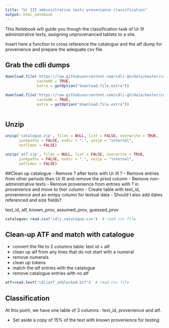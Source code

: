 ```yaml
---
title: "Ur III administrative texts proveniance classification"
output: html_notebook
---
```



This Notebook will guide you though the classification task of Ur III administrative texts, assigning unprovenanced tablets to a site. 

Insert here a function to cross reference the catalogue and the atf dump for provenience and prepare the adequate csv file.



  
## Grab the cdli dumps
```r
download.file('https://raw.githubusercontent.com/cdli-gh/data/master/cdli_catalogue.csv.zip', 'catalogue.zip', 'wget', quiet = FALSE, mode = "w",
              cacheOK = TRUE,
              extra = getOption("download.file.extra"))

download.file('https://raw.githubusercontent.com/cdli-gh/data/master/cdliatf_unblocked.atf.zip', 'atf.zip', 'wget', quiet = FALSE, mode = "w",
              cacheOK = TRUE,
              extra = getOption("download.file.extra"))



```



## Unzip
```r
unzip('catalogue.zip', files = NULL, list = FALSE, overwrite = TRUE,
      junkpaths = FALSE, exdir = ".", unzip = "internal",
      setTimes = FALSE)

unzip('atf.zip', files = NULL, list = FALSE, overwrite = TRUE,
      junkpaths = FALSE, exdir = ".", unzip = "internal",
      setTimes = FALSE)

```


##Clean up catalogue
- Remove ? after texts with Ur III ?
- Remove entries from other periods than Ur III and remove the priod column
- Remove non-administrative texts
- Remove provenience from entries with ? in provenience and move to ther column
- Create table with text_id, provenience and an emtpy column for textual data
- Should I also add dates referenced and size fields?

text_id, atf, known_prov, assumed_prov, guessed_prov
```r
catalogue= read.csv("cdli_catalogue.csv")  # read csv file 

```

## Clean-up ATF and match with catalogue
- convert the file to 2 columns table: text id + atf
- clean up atf from any lines that do not start with a numeral
- remove numerals
- clean up tokens
- match the atf entries with the catalogue
- remove catalogue entries with no atf
```r
atf=read.text("cdliatf_unblocked.atf")  # read csv file 


```

## Classification
At this point, we have one table of 3 columns : text_id, provenience and atf. 


- Set aside a copy of 15% of the text with known provenience for testing

```r

```


